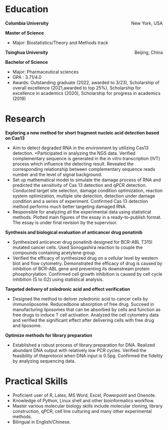 # Education
<p style="text-align:left;">**Columbia University**<span style="float:right;">New York, USA</span></p>

**Master of Science**

+ Major: Biostatistics/Theory and Methods track

<p style="text-align:left;">**Tsinghua University**<span style="float:right;">Beijing, China</span></p>

**Bachelor of Science**

+ Major: Pharmaceutical sciences
+ GPA : 3.71/4.0
+ Awards: Outstanding graduate (2022, awarded to 3/23), Scholarship of overall excellence (2021,awarded to top 25%), Scholarship for excellence in academics (2020), Scholarship for progress in academics (2019)

# Research 

**Exploring a new method for short fragment nucleic acid detection based on Cas13 **

+ Aim to detect degraded RNA in the environment by utilizing Cas13 detection.
+Participated in analyzing the NGS data. Verified complementary sequence is generated in the in
vitro transcription (IVT) process which influence the detecting result. Revealed the corresponding
relationship between complementary sequence reads number and the level of signal background. 
+ Set up mathematical model to simulate the damage process of RNA and predicted the sensitivity of Cas 13 detection and qPCR detection. Conducted target site selection, damage condition optimization, reaction system optimization, multiple site detection, detection under damage condition and a series of experiment. Confirmed Cas 13 detection method performs much better
targeting damaged RNA.
+ Responsible for analyzing all the experimental data using statistical methods. Plotted main figures
of the essay in a ready-to-publish format. The essay is under final revision by the supervisor. 

**Synthesis and biological evaluation of anticancer drug ponatinib**

+ Synthesized anticancer drug ponatinib designed for BCR-ABL T315I mutated cancer cells. Used
Sonogashira reaction to couple the compounds containing acetylene group.
+ Verified the efficacy of synthesized drug on a cellular level by western blot and flow cytometry. Demonstrated the efficacy of drug is caused by inhibition of BCR-ABL gene and preventing its downstream protein phosphorylation. Confirmed cell growth inhibition is caused by cell cycle
inhibition (S to G2) using statistical analysis.

**Targeted delivery of zoledronic acid and effect verification**

+ Designed the method to deliver zoledronic acid to cancer cells by immunoliposome. Reducedbone
absorption of free drug. Succeed in manufacturing liposomes that can be absorbed by cells and function as free drugs to induce T cell activation. Analyzed the cell cytometry data and verified the significant effect after delivering cells with free drug and liposome.

**Optimize methods for library preparation**

+ Established a robust process of library preparation for DNA. Realized abundant DNA output with
relatively low PCR cycles. Verified the feasibility of theprotocol when DNA input is 0.5pg. Confirmed the fidelity by analyzing sequencing data.

# Practical Skills

+ Proficient user of R, Latex, MS Word, Excel, Powerpoint and Onenote.
+ Knowledge of Python, Linux shell and other bioinformatics workflow.
+ Master various molecular biology skills include molecular cloning, library construction, qPCR, cell
line culturing and many other experimental methods. 
+ Bilingual in English/Chinese.



